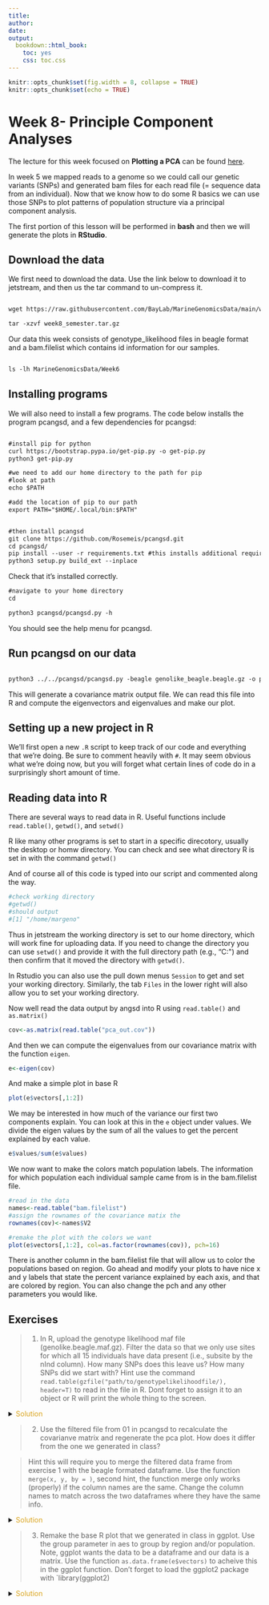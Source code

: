 ```yaml
---
title: 
author: 
date: 
output: 
  bookdown::html_book:
    toc: yes
    css: toc.css
---
```


```r
knitr::opts_chunk$set(fig.width = 8, collapse = TRUE)
knitr::opts_chunk$set(echo = TRUE)
```

# Week 8- Principle Component Analyses 


The lecture for this week focused on **Plotting a PCA** can be found [here](https://github.com/BayLab/MarineGenomicsSemester/blob/main/ppt/MarineGenomics_Lecture_week8.pdf).

In week 5 we mapped reads to a genome so we could call our genetic variants (SNPs) and generated bam files for each read file (= sequence data from an individual). Now that we know how to do some R basics we can use those SNPs to plot patterns of population structure via a principal component analysis. 

The first portion of this lesson will be performed in **bash** and then we will generate the plots in **RStudio**.

## Download the data

We first need to download the data. Use the link below to download it to jetstream, and then us the tar command to un-compress it.


```html

wget https://raw.githubusercontent.com/BayLab/MarineGenomicsData/main/week8_semester.tar.gz

tar -xzvf week8_semester.tar.gz

```

Our data this week consists of genotype_likelihood files in beagle format and a bam.filelist which contains id information for our samples. 

```html

ls -lh MarineGenomicsData/Week6

```

## Installing programs

We will also need to install a few programs. The code below installs the program pcangsd, and a few dependencies for pcangsd:

```html

#install pip for python
curl https://bootstrap.pypa.io/get-pip.py -o get-pip.py
python3 get-pip.py

#we need to add our home directory to the path for pip
#look at path
echo $PATH

#add the location of pip to our path
export PATH="$HOME/.local/bin:$PATH"


#then install pcangsd
git clone https://github.com/Rosemeis/pcangsd.git
cd pcangsd/
pip install --user -r requirements.txt #this installs additional requirements for pcangsd
python3 setup.py build_ext --inplace

```


Check that it's installed correctly.

```html
#navigate to your home directory
cd

python3 pcangsd/pcangsd.py -h
```


You should see the help menu for pcangsd. 

## Run pcangsd on our data

```html

python3 ../../pcangsd/pcangsd.py -beagle genolike_beagle.beagle.gz -o pca_out -threads 28

```


This will generate a covariance matrix output file. We can read this file into R and compute the eigenvectors and eigenvalues and make our plot. 

## Setting up a new project in R

We'll first open a new `.R` script to keep track of our code and everything that we're doing. Be sure to comment heavily with `#`. It may seem obvious what we're doing now, but you will forget what certain lines of code do in a surprisingly short amount of time. 


## Reading data into R

There are several ways to read data in R. Useful functions include `read.table()`, `getwd()`, and `setwd()`

R like many other programs is set to start in a specific direcotory, usually the desktop or homw directory. You can check and see what directory R is set in with the command `getwd()`

And of course all of this code is typed into our script and commented along the way.

```r
#check working directory
#getwd()
#should output
#[1] "/home/margeno"
```


Thus in jetstream the working directory is set to our home directory, which will work fine for uploading data. If you need to change the directory you can use `setwd()` and provide it with the full directory path (e.g., "C:\Users\Serena\Documents\MarineGenomics\") and then confirm that it moved the directory with `getwd()`. 

In Rstudio you can also use the pull down menus `Session` to get and set your working directory. Similarly, the tab `Files` in the lower right will also allow you to set your working directory.


Now well read the data output by angsd into R using `read.table()` and `as.matrix()`

```r
cov<-as.matrix(read.table("pca_out.cov"))
```


And then we can compute the eigenvalues from our covariance matrix with the function `eigen`.


```r
e<-eigen(cov)
```

And make a simple plot in base R


```r
plot(e$vectors[,1:2])
```
We may be interested in how much of the variance our first two components explain. You can look at this in the `e` object under values. We divide the eigen values by the sum of all the values to get the percent explained by each value.

```r
e$values/sum(e$values)
```


We now want to make the colors match population labels. The information for which population each individual sample came from is in the bam.filelist file.


```r
#read in the data
names<-read.table("bam.filelist")
#assign the rownames of the covariance matix the 
rownames(cov)<-names$V2
```

```r
#remake the plot with the colors we want
plot(e$vectors[,1:2], col=as.factor(rownames(cov)), pch=16)
```

There is another column in the bam.filelist file that will allow us to color the populations based on region. Go ahead and modify your plots to have nice x and y labels that state the percent variance explained by each axis, and that are colored by region. You can also change the pch and any other parameters you would like.


## Exercises

> 01. In R, upload the genotype likelihood maf file (genolike.beagle.maf.gz). Filter the data so that we only use sites for which all 15 individuals have data present (i.e., subsite by the nInd column). How many SNPs does this leave us? How many SNPs did we start with?
Hint use the command `read.table(gzfile("path/to/genotypelikelihoodfile/), header=T)` to read in the file in R. Dont forget to assign it to an object or R will print the whole thing to the screen.

<details><summary><span style="color: goldenrod;">Solution</span></summary>
<p>

```r
# read in the data
#read in genotype likelihood data and filter by all individuals
gen<-read.table(gzfile("genolike_beagle.mafs.gz"), header=T)
#filter by nind == 15
gen_allIND<-gen[gen$nInd==15,]
#find how many SNPs we had in the first dataset
dim(gen)
#[1] 282950      7
#how many do we have in the filtered dataset?
dim(gen_allIND)
#[1] 31905     7
```
</p>
</details>

>02. Use the filtered file from 01 in pcangsd to recalculate the covarianve matrix and regenerate the pca plot. How does it differ from the one we generated in class?

>Hint this will require you to merge the filtered data frame from exercise 1 with the beagle formated dataframe. Use the function `merge(x, y, by = )`, second hint, the function merge only works (properly) if the column names are the same. Change the column names to match across the two dataframes where they have the same info.

<details><summary><span style="color: goldenrod;">Solution</span></summary>
<p>

```r
## read in the beagle formatted data
beag<-read.table(gzfile("genolike_beagle.beagle.gz"), header=T)
#look at the column names between the two datasets
colnames(gen)
colnames(beag)
```

annoyingly the beagle formatted data merges the chromo and position columns of the maf dataframe

two solutions: 
1. we could split the columns in beag to match chromo and position
 2. we merge the columns in gen to match the format in beag

since we need the beagle format to run pcangsd lets do option 2. 

we'll use the paste() function to to this

we'll make a new column in gen that is labeled marker to match the beagle column

```r
gen_allIND$marker<-paste(gen_allIND$chromo, gen_allIND$position, sep="_")
#then merge them by the marker column
beag_allIND<-merge(gen_allIND, beag, by="marker")
#that should return a dataframe with 31905 rows and 55 columns
#pcangsd doesn't want those extra columns that came from our merge
#lets get rid of them to leave the 48 columns that beagle needs.
#use colnames to see which ones we want
colnames(beag_allIND)
#we want the first column and then columns 9-55
beag_allIND_final<-beag_allIND[,c(1,9:55)]
#now we have a dataframe with 31905 rows and 48 columns
#let's write a table that we can use to run in pcangsd
write.table(beag_allIND_final, "geno_like_filt_allIND.beagle", 
            sep="\t",
            row.names = F)
#by default write.table outputs a dataframe with row names we dont want that
            
### This writes a file to our Marine Genomics data directory. 
# pcangsd needs the file to be gzipped
```

```html
$ gzip geno_like_filt_allIND.beagle

# and now we can run our pcangsd code

$ python3 ../../pcangsd/pcangsd.py -beagle geno_like_filt_allIND.beagle.gz -o pca_out_allind -threads 28
```
 and then we can go back to R and rerun our code to calculate the eigenvalues and eigenvectors for this covariance matrix. 
```r
#read in the new covariance matrix                               
cov_allind<-as.matrix(read.table("pca_out_allind.cov"))
#calculate eigenvalues
e_allind<-eigen(cov_allind)
```

```r
#plot the data
plot(e_allind$vectors[,1:2])
#how much variance does our pc explain
e_allind$values/sum(e_allind$values)                              
                               
```
</p>
</details>


> 03. Remake the base R plot that we generated in class in ggplot. Use the group parameter in aes to group by region and/or population. Note, ggplot wants the data to be a dataframe and our data is a matrix. Use the function `as.data.frame(e$vectors)` to acheive this in the ggplot function. Don't forget to load the ggplot2 package with `library(ggplot2)

<details><summary><span style="color: goldenrod;">Solution</span></summary>
<p>

```r
# we need to use the function as.data.frame to make our matrix a dataframe.
M<-as.data.frame(e_allind$vectors[,1:3])
library(ggplot2)
ggplot(data=M, aes(y=V1, x=V2, group=as.factor(names$V3), color=as.factor(names$V3)))+
  geom_point()+
  theme_classic()+
  scale_color_manual(name="Region", 
                     labels = c("North", 
                                "South"), values =
                       c("a"="slateblue", 
                         "b"="green")) 
                      
```
</p>
</details>
